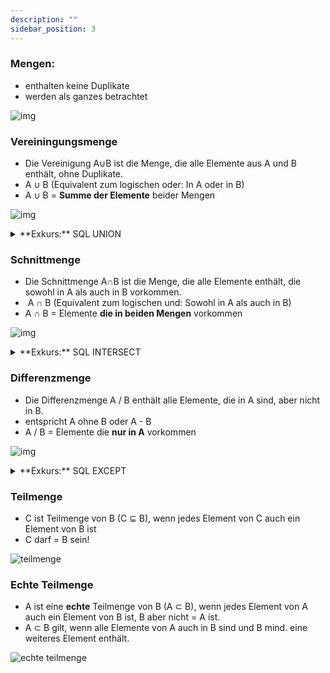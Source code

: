 ```yaml
---
description: ""
sidebar_position: 3
---
```


### Mengen:

- enthalten keine Duplikate
- werden als ganzes betrachtet

![img](./img/Venn_A_intersect_B.svg)

### Vereiningungsmenge

- Die Vereinigung A∪B ist die Menge, die alle Elemente aus A und B enthält, ohne Duplikate.
- A ∪ B (Equivalent zum logischen oder: In A oder in B)
- A ∪ B = **Summe der Elemente** beider Mengen  

![img](./img/Venn0111.svg)

<details>
<summary>**Exkurs:** SQL UNION</summary>

- Every SELECT statement within UNION must have the same number of columns
- The columns must also have similar data types
- The columns in every SELECT statement must also be in the same order

The UNION operator selects only distinct values by default. To allow duplicate values, use UNION ALL

```sql
SELECT column_name(s) FROM table1
UNION
SELECT column_name(s) FROM table2;
```
</details>

### Schnittmenge

- Die Schnittmenge A∩B ist die Menge, die alle Elemente enthält, die sowohl in A als auch in B vorkommen.
-  A ∩ B (Equivalent zum logischen und: Sowohl in A als auch in B)
- A ∩ B = Elemente **die in beiden Mengen** vorkommen

![img](./img/Venn0001.svg)

<details>
<summary>**Exkurs:** SQL INTERSECT</summary>

- Returns only the common rows between two result sets.
- Ensures uniqueness by automatically removing duplicate rows.
- Requires that both SELECT statements have the same number of columns.
- The data types of corresponding columns in both queries must be compatible.

```sql
SELECT CustomerID
FROM Customers
INTERSECT
SELECT CustomerID
FROM Orders;
```
</details>

### Differenzmenge

- Die Differenzmenge A / B enthält alle Elemente, die in A sind, aber nicht in B.
- entspricht A ohne B oder A - B
- A / B = Elemente die **nur in A** vorkommen

![img](./img/Venn0100.svg)

<details>
<summary>**Exkurs:** SQL EXCEPT</summary>

- EXCEPT in SQL, MINUS in anderen SQL Dialekten (Oracle, IBM DB2)
- Ensures uniqueness by automatically removing duplicate rows (distinct).
- Requires that both SELECT statements have the same number of columns.
- The data types of corresponding columns in both queries must be compatible.

```sql
-- alle Mitarbeiter aus employees_germany, die nicht in employees_france sind
SELECT id, name FROM employees_germany
EXCEPT
SELECT id, name FROM employees_france;
```
</details>

### Teilmenge
- C ist Teilmenge von B (C ⊆ B), wenn jedes Element von C auch ein Element von B ist
- C darf = B sein!

<img src={img_teilmenge} class="img-400" alt="teilmenge" />

### Echte Teilmenge
- A ist eine **echte** Teilmenge von B (A ⊂ B), wenn jedes Element von A auch ein Element von B ist, B aber nicht = A ist.
- A ⊂ B gilt, wenn alle Elemente von A auch in B sind und B mind. eine weiteres Element enthält.


<img src={img_echteteilmenge} class="img-400 text--center" alt="echte teilmenge" />
